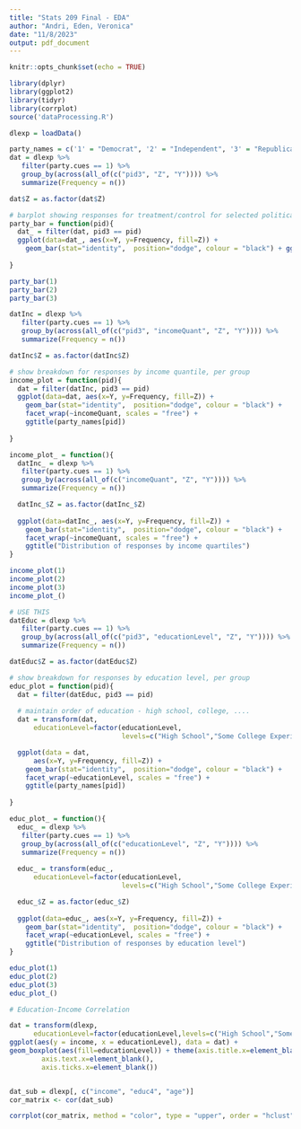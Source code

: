 ```yaml
---
title: "Stats 209 Final - EDA"
author: "Andri, Eden, Veronica"
date: "11/8/2023"
output: pdf_document
---
```


```r
knitr::opts_chunk$set(echo = TRUE)
```


```r
library(dplyr)
library(ggplot2)
library(tidyr)
library(corrplot)
source('dataProcessing.R')
```

```r
dlexp = loadData()
```


```r
party_names = c('1' = "Democrat", '2' = "Independent", '3' = "Republican")
dat = dlexp %>% 
   filter(party.cues == 1) %>%
   group_by(across(all_of(c("pid3", "Z", "Y")))) %>%
   summarize(Frequency = n())

dat$Z = as.factor(dat$Z)

# barplot showing responses for treatment/control for selected political party
party_bar = function(pid){
  dat_ = filter(dat, pid3 == pid)
  ggplot(data=dat_, aes(x=Y, y=Frequency, fill=Z)) +
    geom_bar(stat="identity",  position="dodge", colour = "black") + ggtitle(party_names[pid])
  
}

party_bar(1)
party_bar(2)
party_bar(3)
```


```r
datInc = dlexp %>% 
   filter(party.cues == 1) %>%
   group_by(across(all_of(c("pid3", "incomeQuant", "Z", "Y")))) %>%
   summarize(Frequency = n())

datInc$Z = as.factor(datInc$Z)

# show breakdown for responses by income quantile, per group
income_plot = function(pid){
  dat = filter(datInc, pid3 == pid)
  ggplot(data=dat, aes(x=Y, y=Frequency, fill=Z)) + 
    geom_bar(stat="identity",  position="dodge", colour = "black") +
    facet_wrap(~incomeQuant, scales = "free") +
    ggtitle(party_names[pid])
  
}

income_plot_ = function(){
  datInc_ = dlexp %>% 
   filter(party.cues == 1) %>%
   group_by(across(all_of(c("incomeQuant", "Z", "Y")))) %>%
   summarize(Frequency = n())

  datInc_$Z = as.factor(datInc_$Z)
  
  ggplot(data=datInc_, aes(x=Y, y=Frequency, fill=Z)) + 
    geom_bar(stat="identity",  position="dodge", colour = "black") +
    facet_wrap(~incomeQuant, scales = "free") +
    ggtitle("Distribution of responses by income quartiles")
}

income_plot(1)
income_plot(2)
income_plot(3)
income_plot_()
```

```r
# USE THIS
datEduc = dlexp %>% 
   filter(party.cues == 1) %>%
   group_by(across(all_of(c("pid3", "educationLevel", "Z", "Y")))) %>%
   summarize(Frequency = n())

datEduc$Z = as.factor(datEduc$Z)

# show breakdown for responses by education level, per group
educ_plot = function(pid){
  dat = filter(datEduc, pid3 == pid)
  
  # maintain order of education - high school, college, ....
  dat = transform(dat,
      educationLevel=factor(educationLevel,
                            levels=c("High School","Some College Experience","4-Year College Degree", "Graduate Degree")))

  ggplot(data = dat,
      aes(x=Y, y=Frequency, fill=Z)) +
    geom_bar(stat="identity",  position="dodge", colour = "black") +
    facet_wrap(~educationLevel, scales = "free") +
    ggtitle(party_names[pid])
  
}

educ_plot_ = function(){
  educ_ = dlexp %>% 
   filter(party.cues == 1) %>%
   group_by(across(all_of(c("educationLevel", "Z", "Y")))) %>%
   summarize(Frequency = n())
  
  educ_ = transform(educ_,
      educationLevel=factor(educationLevel,
                            levels=c("High School","Some College Experience","4-Year College Degree", "Graduate Degree")))

  educ_$Z = as.factor(educ_$Z)
  
  ggplot(data=educ_, aes(x=Y, y=Frequency, fill=Z)) + 
    geom_bar(stat="identity",  position="dodge", colour = "black") +
    facet_wrap(~educationLevel, scales = "free") +
    ggtitle("Distribution of responses by education level")
}

educ_plot(1)
educ_plot(2)
educ_plot(3)
educ_plot_()
```

```r
# Education-Income Correlation

dat = transform(dlexp,
      educationLevel=factor(educationLevel,levels=c("High School","Some College Experience","4-Year College Degree", "Graduate Degree")))
ggplot(aes(y = income, x = educationLevel), data = dat) + 
geom_boxplot(aes(fill=educationLevel)) + theme(axis.title.x=element_blank(),
        axis.text.x=element_blank(),
        axis.ticks.x=element_blank())


dat_sub = dlexp[, c("income", "educ4", "age")]
cor_matrix <- cor(dat_sub)

corrplot(cor_matrix, method = "color", type = "upper", order = "hclust")
```


